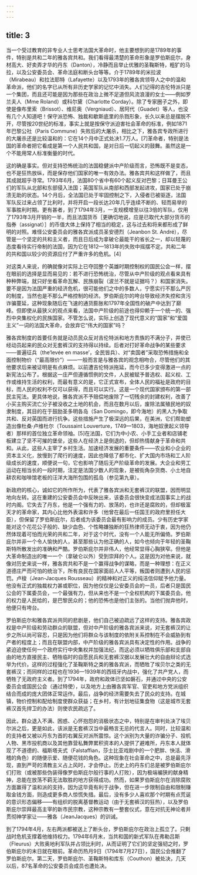 ```yaml
---
---
---
```

title: 3
---




当一个受过教育的非专业人士思考法国大革命时，他主要想到的是1789年的事件，特别是共和二年的雅各宾共和。我们看得最清楚的革命形象是罗伯斯庇尔，身材高大、好卖弄才华的丹东（Danton），冷静而且举止优雅的圣鞠斯特，粗犷的马拉，以及公安委员会、革命法庭和断头台等等。介于1789年的米拉波（Mirabeau）和拉法耶特（Lafayette）以及1793年的雅各宾领导人之中的温和革命派，他们的名字已从所有非历史学家的记忆中消失。人们记得的吉伦特派只是一个集团，而且还可能是因为那些在政治上微不足道但风流浪漫的女士——例如罗兰夫人（Mme Roland）或科尔黛（Charlotte Corday）。除了专家圈子之外，即使是像布里索（Brissot）、维尼奥（Vergniaud）、居阿代（Guadet）等人，也没有几个人知道吧！保守派恐怖、独裁和歇斯底里的杀戮形象，长久以来总是摆脱不开，尽管按20世纪的标准，事实上就是按保守派迫害社会革命的标准，例如1871年巴黎公社（Paris Commune）失败后的大屠杀，相比之下，雅各宾专政所进行的大屠杀还是比较温和的：它在14个月中正式处决1.7万人。[7]革命者，特别是法国的革命者把它看成是第一个人民共和国，是对日后一切起义的鼓舞。虽然这是一个不能用常人标准衡量的时代。

这的确是事实。但对支持恐怖统治的法国稳健派中产阶级而言，恐怖既不是变态，也不是狂热放纵，而是保存他们国家的唯一有效办法。雅各宾共和这样做了，而且其成就超乎寻常。1793年6月，法国80个省中有60个起义反对巴黎；日耳曼王公们的军队从北部和东部侵入法国；英国军队从南部和西部发起进攻，国家已处于崩溃无助的状态。14个月后，全法国已处于牢固控制之下，入侵者已被驱逐，法国军队反过来占领了比利时，并将开启一段长达20年几乎连续不断的、轻而易举的军事胜利时期。更有甚者，到了1794年3月，一支规模增至以往3倍的军队，仅用了1793年3月开销的一半，而且法国货币［更确切地说，应是已取代大部分货币的指券（assignat）］的币值大体上保持了相当的稳定，这与过去和将来都形成了鲜明的对照。难怪公安委员会的雅各宾派成员圣安德烈（Jeanbon St. André），尽管是一个坚定的共和主义者，而且日后成为拿破仑最能干的省长之一，却以轻蔑的态度看待实行帝制的法国，因为它在1812—1813年的失败中摇摆不定。共和二年的共和国以较少的资源应付了严重许多的危机。[4]

对这类人来说，的确就像对实际上已夺回整个英雄时期控制权的国民公会一样，摆在眼前的选择是显而易见的：若不进行恐怖统治，尽管从中产阶级的观点看来具有种种弊端，就只好坐看革命瓦解、民族崩裂（波兰不就是证据吗？）和国家消失。要不是因为法国严重的经济危机，很可能他们之中的多数人，宁愿实行不那么严厉的制度，当然也是不那么严格控制的经济。罗伯斯庇尔的垮台导致经济失控和贪污诈骗蔓延，这种现象随后在飞速的通货膨胀和1797年全国性的破产中达到了巅峰。但即使从最狭义的观点来看，法国中产阶级的前途也得仰赖于一个统一的、强烈中央集权化的民族国家。不管怎么说，实际上创造了现代意义的“国家”和“爱国主义”一词的法国大革命，会放弃它“伟大的国家”吗？

雅各宾制度的首要任务就是动员民众反对吉伦特派和地方贵族的不满分子，并使已经动员起来的民众对无套裤汉的支持得以持续。后者对打好革命战争的某些要求——普遍征兵（the‘levée en masse’，全民皆兵）、对“卖国者”采取恐怖措施和全面控制物价（“最高限价”）——一般而言是与雅各宾的观念相吻合，尽管他们的其他要求后来被证明是有点麻烦。以前遭吉伦特派拖延，而今已多少变得激进一点的新宪法公布了。根据这一庄严但遵循惯例的文件，人民被赋予普选权、起义权、工作或维持生活的权利，而最有意义的是，它正式宣布，全体人民的福祉是政府的目标，而人民的权利不仅可以获得，而且可以实行。这是一个现代国家颁布的第一部民主宪法。更具体地说，雅各宾派不予赔偿地废除了一切残余的封建权利，改善了小买主购买流亡分子被没收之土地的机会，而且在数月以后，废除法属殖民地的奴隶制度，其目的在于鼓励圣多明各岛（San Domingo，即今海地）的黑人为争取共和、反对英国而进行抗争。这些措施产生了极深远的后果，在美洲，它们帮助塑造出像杜桑·卢维杜尔（Toussaint Louverture，1749—1803，海地奴隶起义领导者）那样的首位独立革命领袖。[5]在法国，它们为中小农、小手工业者和店铺老板建立了坚不可摧的堡垒，这些人在经济上是倒退的，但却热情献身于革命和共和。从此，这些人主宰了乡村生活。加速经济发展的重要条件——农业和小企业的资本主义化，放慢到了爬行的速度，因此也降低了都市化、扩大国内市场和工人阶级成长的速度，顺便说一句，它也影响了随后无产阶级革命的发展。大企业和劳工运动在相当长的一段时期，注定是法国少数人的现象，是被街角杂货商、小土地自耕农和咖啡馆老板的汪洋大海所包围的孤岛（参见第九章）。

新政府的核心，诚如它的所作所为，代表了雅各宾派和无套裤汉的联盟，因而明显地向左转。这在重建的公安委员会中反映出来，该委员会很快变成法国事实上的战时内阁。它失去了丹东，他是一个强有力的、放荡的，也许还是腐败的，但却极富天才的革命家，其内心比他外表温和许多（他曾在最后一任国王的政府里担任大臣），但保留了罗伯斯庇尔，后者成为该委员会最有影响力的成员。少有历史学家能对这个花花公子般的、缺少血色、个性略嫌独断的狂热律师无动于衷，因为他仍然体现着可怕而光荣的共和二年，对于这个时代，没有一个人能无所偏倚。罗伯斯庇尔并非一个令人愉快的人，甚至那些认为他正确的人，如今也倾向于年轻的圣鞠斯特所散发出的准确和严酷。罗伯斯庇尔并非伟人，他经常显得心胸狭窄。但他是大革命制造出的唯一一个（拿破仑以外）受到崇拜的个人。这是因为对他来说，就像对历史来说一样，雅各宾共和不是一个赢得战争的谋略，而是一种理想：在正义道德庄严而可怕的统治下，所有良民在国家面前人人平等，叛国者则遭到人民的惩罚。卢梭（Jean-Jacques Rousseau）的精神和对正义的纯洁信仰赋予他力量。他没有正式的独裁权力甚或职位，因为他仅仅是公安委员会的一员，后者只是国民公会的下属委员会，一个最强有力，但从来也不是一个全权机构的下属委员会。他的权力是人民给的，是巴黎民众的；他的恐怖也是他们主张的。当他们抛弃他时，他便只有垮台。

罗伯斯庇尔和雅各宾派共同的悲剧是，他们自己被迫疏远了这样的支持。雅各宾政权是中产阶级和劳动群众的联盟，但对中产阶级的雅各宾派来说，对无套裤汉的让步之所以尚可容忍，只是因为他们将群众与该制度的依附关系控制在不会威胁到有产者的程度上；而且在联盟内部，中产阶级的雅各宾派具有决定性的作用。战争的紧迫迫使任何一个政府实行中央集权并加强法纪，而这必须以牺牲俱乐部和支部自由的地方直接民主、牺牲临时的自愿民兵和无套裤汉据以发展壮大的自由辩论式选举为代价。这样的过程强化了圣鞠斯特之类的雅各宾派，而牺牲了埃贝尔之类的无套裤汉；而同样的过程也在1936—1939年的西班牙内战中，强化了共产党人，而牺牲了无政府主义者。到了1794年，政府和政体已坚如磐石，并通过中央的公安委员会或国民公会（通过特使），以及地方上由雅各宾军官、官吏和地方党派组织结合而成的庞大团体正常运作。最后，战争的经济需要失去了民众的支持。在城镇，物价控制和配给制度使群众获益；在乡村，有计划地征集食物（这是城市无套裤汉首先捍卫的办法）则使农民疏远了。

因此，群众退入不满、困惑、心怀抱怨的消极状态之中，特别是在审判处决了埃贝尔派之后，更是如此，该派是无套裤汉当中最畅言无忌的代言人。同时，比较温和的支持者又被以丹东为首的右翼反对派所震惊。这个派别为大量的诈骗分子、投机人物、黑市投机商以及其他靠营私舞弊累积资本的人提供了避难所，丹东本人就体现了不道德的、福斯塔夫式（Falstaffian，莎士比亚戏剧中的一个肥胖、快活、滑稽的角色）的随便示爱、随便花钱的角色。这种现象在社会革命之中，总是最先浮现，直到严苛的清教主义占上风时，才会停止。历史上的丹东们总是被罗伯斯庇尔们打败（或被那些伪装得像罗伯斯庇尔般行事的人打败），因为极端褊狭的献身精神，总能在放荡不羁无法取胜的地方获得成功。然而，如果罗伯斯庇尔在消除腐败方面赢得了温和派的支持，因为这毕竟有利于战争，但在进一步限制自由和限制赚取金钱方面，则造成更多商人惊慌失措。最后，没有多少人喜欢那个时期有点荒诞的意识形态偏移——有组织的脱离基督教运动（由于无套裤汉的狂热），以及罗伯斯庇尔崇拜最高主宰的新市民宗教，这种宗教有一整套仪式，意在对抗无神论者并贯彻神学家让——雅各（JeanJacques）的训诫。

到了1794年4月，左右两派都被送上了断头台，罗伯斯庇尔在政治上孤立了。只剩战时危机支撑着他维持权力。1794年6月末，当共和国的新式军队在弗勒吕斯（Fleurus）大败奥地利军队并占领比利时，从而证明了它们的坚定强韧之时，罗伯斯庇尔的末日就在眼前。革命历热月9日（1794年7月27日），国民公会推翻了罗伯斯庇尔。第二天，罗伯斯庇尔、圣鞠斯特和库东（Couthon）被处决，几天以后，87名革命的公安委员会成员也遭处决。